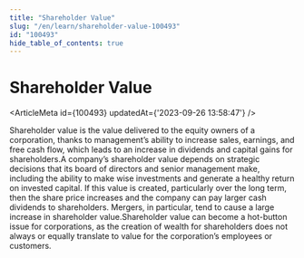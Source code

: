 ```yaml
---
title: "Shareholder Value"
slug: "/en/learn/shareholder-value-100493"
id: "100493"
hide_table_of_contents: true
---
```



# Shareholder Value

<ArticleMeta id={100493} updatedAt={'2023-09-26 13:58:47'} />
<div className='border-solid border-b border-t-0 my-4 border-[var(--ifm-color-gray-300)]' />

Shareholder value is the value delivered to the equity owners of a corporation, thanks to management’s ability to increase sales, earnings, and free cash flow, which leads to an increase in dividends and capital gains for shareholders.A company’s shareholder value depends on strategic decisions that its board of directors and senior management make, including the ability to make wise investments and generate a healthy return on invested capital. If this value is created, particularly over the long term, then the share price increases and the company can pay larger cash dividends to shareholders. Mergers, in particular, tend to cause a large increase in shareholder value.Shareholder value can become a hot-button issue for corporations, as the creation of wealth for shareholders does not always or equally translate to value for the corporation’s employees or customers.
